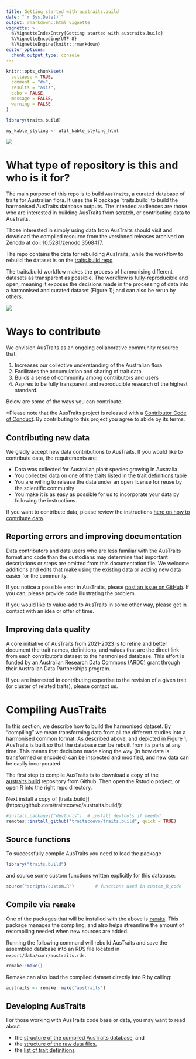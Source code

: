 ```yaml
---
title: Getting started with austraits.build
date: "`r Sys.Date()`"
output: rmarkdown::html_vignette
vignette: >
  %\VignetteIndexEntry{Getting started with austraits.build}
  %\VignetteEncoding{UTF-8}
  %\VignetteEngine{knitr::rmarkdown}
editor_options:
  chunk_output_type: console
---
```


```r
knitr::opts_chunk$set(
  collapse = TRUE,
  comment = "#>",
  results = "asis",
  echo = FALSE,
  message = FALSE,
  warning = FALSE
)

library(traits.build)

my_kable_styling <- util_kable_styling_html
```

![](figures/logo.png)

# What type of repository is this and who is it for?

The main purpose of this repo is to build `AusTraits`, a curated database of traits for Australian flora. It uses the R package \`traits.build\` to build the harmonised AusTraits database outputs. The intended audiences are those who are interested in building AusTraits from scratch, or contributing data to AusTraits.

Those interested in simply using data from AusTraits should visit and download the compiled resource from the versioned releases archived on Zenodo at doi: [10.5281/zenodo.3568417](http://doi.org/https://doi.org/10.5281/zenodo.3568417).

The repo contains the data for rebuilding AusTraits, while the workflow to rebuild the dataset is on the [traits.build repo](https://github.com/traitecoevo/traits.build)

The traits.build workflow makes the process of harmonising different datasets as transparent as possible. The workflow is fully-reproducible and open, meaning it exposes the decisions made in the processing of data into a harmonised and curated dataset (Figure 1); and can also be rerun by others.

![](figures/Workflow.png)

# Ways to contribute

We envision AusTraits as an ongoing collaborative community resource that:

1.  Increases our collective understanding of the Australian flora
2.  Facilitates the accumulation and sharing of trait data
3.  Builds a sense of community among contributors and users
4.  Aspires to be fully transparent and reproducible research of the highest standard.

Below are some of the ways you can contribute.

\*Please note that the AusTraits project is released with a [Contributor Code of Conduct](http://traitecoevo.github.io/austraits.build/CODE_OF_CONDUCT.html). By contributing to this project you agree to abide by its terms.

## Contributing new data

We gladly accept new data contributions to AusTraits. If you would like to contribute data, the requirements are:

-   Data was collected for Australian plant species growing in Australia
-   You collected data on one of the traits listed in the [trait definitions table](http://traitecoevo.github.io/austraits.build/articles/trait_definitions.html)
-   You are willing to release the data under an open license for reuse by the scientific community
-   You make it is as easy as possible for us to incorporate your data by following the instructions.

If you want to contribute data, please review the instructions [here on how to contribute data](http://traitecoevo.github.io/austraits.build/articles/contributing_data.html).

## Reporting errors and improving documentation

Data contributors and data users who are less familiar with the AusTraits format and code than the custodians may determine that important descriptions or steps are omitted from this documentation file. We welcome additions and edits that make using the existing data or adding new data easier for the community.

If you notice a possible error in AusTraits, please [post an issue on GitHub](https://github.com/traitecoevo/austraits.build/issues). If you can, please provide code illustrating the problem.

If you would like to value-add to AusTraits in some other way, please get in contact with an idea or offer of time.

## Improving data quality

A core initiative of AusTraits from 2021-2023 is to refine and better document the trait names, definitions, and values that are the direct link from each contributor's dataset to the harmonised database. This effort is funded by an Australian Research Data Commons (ARDC) grant through their Australian Data Partnerships program. 

If you are interested in contributing expertise to the revision of a given trait (or cluster of related traits), please contact us.

# Compiling AusTraits

In this section, we describe how to build the harmonised dataset. By "compiling" we mean transforming data from all the different studies into a harmonised common format. As described above, and depicted in Figure 1, AusTraits is built so that the database can be rebuilt from its parts at any time. This means that decisions made along the way (in how data is transformed or encoded) can be inspected and modified, and new data can be easily incorporated.

The first step to compile AusTraits is to download a copy of the [austraits.build](https://github.com/traitecoevo/austraits.build/) repository from Github. Then open the Rstudio project, or open R into the right repo directory.

Next install a copy of [traits.build]](https://github.com/traitecoevo/austraits.build/): 

```r
#install.packages("devtools")  # install devtools if needed
remotes::install_github("traitecoevo/traits.build", quick = TRUE)
```

## Source functions

To successfully compile AusTraits you need to load the package

```r
library("traits.build")
```

and source some custom functions written explicitly for this database:

```r
source("scripts/custom.R")        # functions used in custom_R_code
```

## Compile via `remake`

One of the packages that will be installed with the above is [`remake`](https://github.com/richfitz/remake). This package manages the compiling, and also helps streamline the amount of recompiling needed when new sources are added.

Running the following command will rebuild AusTraits and save the assembled database into an RDS file located in `export/data/curr/austraits.rds`.

```r
remake::make()
```

Remake can also load the compiled dataset directly into R by calling:

```r
austraits <- remake::make("austraits")
```

## Developing AusTraits

For those working with AusTraits code base or data, you may want to read about

-   the [structure of the compiled AusTraits database](http://traitecoevo.github.io/austraits.build/articles/austraits_database_structure.html), and
-   the [structure of the raw data files](http://traitecoevo.github.io/austraits.build/articles/austraits_file_structure.html),
-   the [list of trait definitions](http://traitecoevo.github.io/austraits.build/articles/trait_definitions.html)
